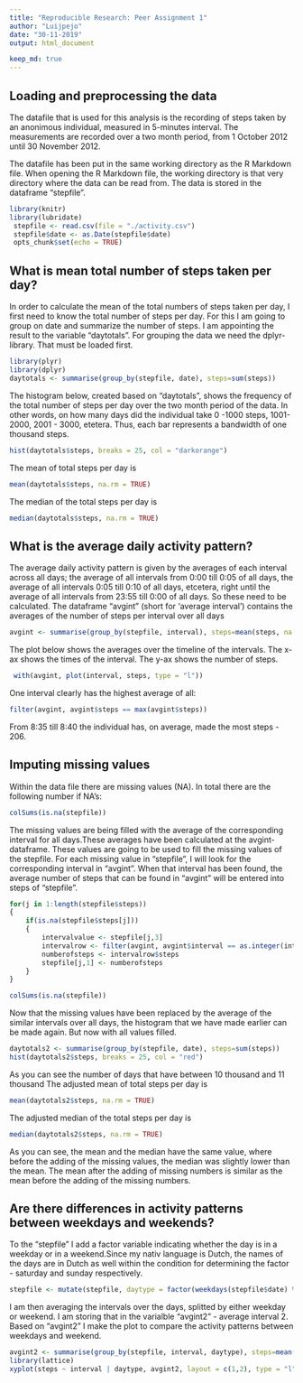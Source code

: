 ---
title: "Reproducible Research: Peer Assignment 1"
author: "Luijpejo"
date: "30-11-2019"
output: html_document

keep_md: true
---
## Loading and preprocessing the data
The datafile that is used for this analysis is the recording of steps taken by an anonimous individual, measured in 5-minutes interval. The measurements are recorded over a two month period, 
from 1 October 2012 until 30 November 2012.

The datafile has been put in the same working directory as the R Markdown file.
When opening the R Markdown file, the working directory is that very directory where the data can be read from. 
The data is stored in the dataframe "stepfile".

```{r reading and preparing the file}
library(knitr)
library(lubridate)
 stepfile <- read.csv(file = "./activity.csv")
 stepfile$date <- as.Date(stepfile$date)
 opts_chunk$set(echo = TRUE)

```

## What is mean total number of steps taken per day?
In order to calculate the mean of the total numbers of steps taken per day, I first need to know the total number of steps per day.
For this I am going to group on date and summarize the number of steps. 
I am appointing the result to the variable "daytotals".
For grouping the data we need the dplyr-library. That must be loaded first.

```{r}
library(plyr)
library(dplyr)
daytotals <- summarise(group_by(stepfile, date), steps=sum(steps))

```
The histogram below, created based on "daytotals", shows the frequency of the total number of steps per day over the two month period of the data.
In other words, on how many days did the individual take 0 -1000 steps, 1001-2000, 2001 - 3000, etetera. Thus, each bar represents a bandwidth of one thousand steps.

```{r}
hist(daytotals$steps, breaks = 25, col = "darkorange")
```

The mean of total steps per day is

```{r}
mean(daytotals$steps, na.rm = TRUE)
```

The median of the total steps per day is
```{r}
median(daytotals$steps, na.rm = TRUE)
```


## What is the average daily activity pattern?

The average daily activity pattern is given by the averages of each interval across all days; the average of all intervals from 0:00 till 0:05 of all days, the average of all intervals 0:05 till 0:10 of all days, etcetera, right until the average of all intervals from 23:55 till 0:00 of all days. So these need to be calculated.
The dataframe "avgint" (short for 'average interval') contains the averages of the number of steps per interval over all days

```{r}
avgint <- summarise(group_by(stepfile, interval), steps=mean(steps, na.rm = TRUE))
```
The plot below shows the averages over the timeline of the intervals. The x-ax shows the times of the interval. The y-ax shows the number of steps.

```{r}
 with(avgint, plot(interval, steps, type = "l"))
```

One interval clearly has the highest average of all:
```{r}
filter(avgint, avgint$steps == max(avgint$steps))
```
From 8:35 till 8:40 the individual has, on average, made the most steps - 206.

## Imputing missing values
Within the data file there are missing values (NA). In total there are the following number if NA's:

```{r}
colSums(is.na(stepfile))
```

The missing values are being filled with the average of the corresponding interval for all days.These averages have been calculated at the avgint-dataframe. These values are going to be used to fill the missing values of the stepfile.
For each missing value in "stepfile", I will look for the corresponding interval in "avgint".
When that interval has been found, the average number of steps that can be found in "avgint" will be entered into steps of "stepfile".

```{r}
for(j in 1:length(stepfile$steps)) 
{
    if(is.na(stepfile$steps[j])) 
    {
        intervalvalue <- stepfile[j,3]
        intervalrow <- filter(avgint, avgint$interval == as.integer(intervalvalue))
        numberofsteps <- intervalrow$steps
        stepfile[j,1] <- numberofsteps
    }
}

colSums(is.na(stepfile))
```
Now that the missing values have been replaced by the average of the similar intervals over all days, the histogram that we have made earlier can be made again. But now with all values filled.

```{r}
daytotals2 <- summarise(group_by(stepfile, date), steps=sum(steps))
hist(daytotals2$steps, breaks = 25, col = "red")
```

As you can see the number of days that have between 10 thousand and 11 thousand
The adjusted mean of total steps per day is

```{r}
mean(daytotals2$steps, na.rm = TRUE)
```

The adjusted median of the total steps per day is
```{r}
median(daytotals2$steps, na.rm = TRUE)
```
As you can see, the mean and the median have the same value, where before the adding of the missing values, the median was slightly lower than the mean.
The mean after the adding of missing numbers is similar as the mean before the adding of the missing numbers.

## Are there differences in activity patterns between weekdays and weekends?
To the "stepfile" I add a factor variable indicating whether the day is in a weekday or in a weekend.Since my nativ language is Dutch, the names of the days are in Dutch as well within the condition for determining the factor - saturday and sunday respectively.

```{r}
stepfile <- mutate(stepfile, daytype = factor(weekdays(stepfile$date) %in% c("zaterdag", "zondag"), labels = c("weekday", "weekend")))
```
I am then averaging the intervals over the days, splitted by either weekday or weekend.
I am storing that in the varialble "avgint2" - average interval 2.
Based on "avgint2" I make the plot to compare the activity patterns between weekdays and weekend.

```{r}
avgint2 <- summarise(group_by(stepfile, interval, daytype), steps=mean(steps))
library(lattice)
xyplot(steps ~ interval | daytype, avgint2, layout = c(1,2), type = "l", ylab = "Number of steps", xlab = "Interval")
```


